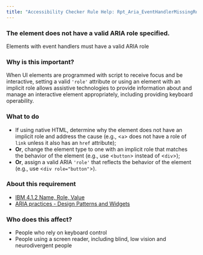 ```yaml
---
title: "Accessibility Checker Rule Help: Rpt_Aria_EventHandlerMissingRole_Native_Host_Sematics"
---
```


<div className="toolHelp">
<Row>
<Column colLg={16} colMd={8} colSm={4} className="toolHead">

### The element does not have a valid ARIA role specified.

<div id="locLevel"></div>

Elements with event handlers must have a valid ARIA role

</Column>
</Row>
<Row>
<Column colLg={11} colMd={5} colSm={4} className="toolMain">

### Why is this important?

When UI elements are programmed with script to receive focus and be interactive, setting a valid `'role'` attribute or using an element with an implicit role allows assistive technologies to provide information about and manage an interactive element appropriately, including providing keyboard operability.

<div id="locSnippet"></div>

### What to do

 * If using native HTML, determine why the element does not have an implicit role and address the cause (e.g., &lt;`a`&gt; does not have a role of `link` unless it also has an `href` attribute);
 * **Or**, change the element type to one with an implicit role that matches the behavior of the element (e.g., use &lt;`button`&gt; instead of &lt;`div`&gt;);
 * **Or**, assign a valid ARIA `'role'` that reflects the behavior of the element (e.g., use &lt;`div role="button"`&gt;).

</Column>
<Column colLg={5} colMd={3} colSm={4} className="toolLeft">

### About this requirement

* [IBM 4.1.2 Name, Role, Value](https://www.ibm.com/able/requirements/requirements/#4_1_2)
* [ARIA practices - Design Patterns and Widgets](https://w3c.github.io/aria-practices/#aria_ex)

### Who does this affect?

 * People who rely on keyboard control
 * People using a screen reader, including blind, low vision and neurodivergent people

</Column>
</Row>
</div>

